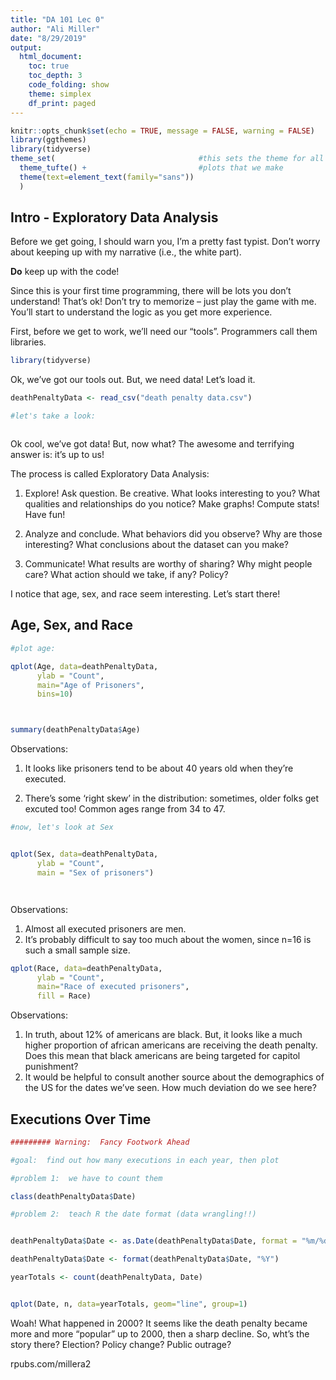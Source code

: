 ```yaml
---
title: "DA 101 Lec 0"
author: "Ali Miller"
date: "8/29/2019"
output: 
  html_document:
    toc: true
    toc_depth: 3
    code_folding: show
    theme: simplex
    df_print: paged
---
```


```r
knitr::opts_chunk$set(echo = TRUE, message = FALSE, warning = FALSE)
library(ggthemes)
library(tidyverse)
theme_set(                                #this sets the theme for all    #
  theme_tufte() +                         #plots that we make             #
  theme(text=element_text(family="sans"))                                 #
  )        
```

## Intro - Exploratory Data Analysis

Before we get going, I should warn you, I'm a pretty fast typist.  Don't worry about keeping up with my narrative (i.e., the white part).

**Do** keep up with the code! 

Since this is your first time programming, there will be lots you don't understand!  That's ok!  Don't try to memorize -- just play the game with me.  You'll start to understand the logic as you get more experience.

First, before we get to work, we'll need our "tools".  Programmers call them libraries.

```r
library(tidyverse)
```



Ok, we've got our tools out.  But, we need data!  Let's load it.


```r

deathPenaltyData <- read_csv("death penalty data.csv")

#let's take a look:



```




Ok cool, we've got data!  But, now what?  The awesome and terrifying answer is:  it's up to us!  

The process is called Exploratory Data Analysis:

1) Explore!  Ask question.  Be creative.  What looks interesting to you?  What qualities and relationships do you notice?  Make graphs!  Compute stats!  Have fun!

2)  Analyze and conclude.  What behaviors did you observe?  Why are those interesting?  What conclusions about the dataset can you make? 

3)  Communicate!  What results are worthy of sharing?  Why might people care?  What action should we take, if any?  Policy?  

I notice that age, sex, and race seem interesting.  Let's start there!

## Age, Sex, and Race

```r


#plot age:

qplot(Age, data=deathPenaltyData, 
      ylab = "Count", 
      main="Age of Prisoners", 
      bins=10)



summary(deathPenaltyData$Age)


```


Observations:  

1) It looks like prisoners tend to be about 40 years old when they're executed.

2) There's some 'right skew' in the distribution:  sometimes, older folks get excuted too!  Common ages range from 34 to 47.

```r

#now, let's look at Sex


qplot(Sex, data=deathPenaltyData,
      ylab = "Count",
      main = "Sex of prisoners")




```

Observations:

1)  Almost all executed prisoners are men.
2) It's probably difficult to say too much about the women, since n=16 is such a small sample size.



```r

qplot(Race, data=deathPenaltyData,
      ylab = "Count",
      main="Race of executed prisoners",
      fill = Race)

```

Observations:

1)  In truth, about 12% of americans are black.  But, it looks like a much higher proportion of african americans are receiving the death penalty.  Does this mean that black americans are being targeted for capitol punishment?
2)  It would be helpful to consult another source about the demographics of the US for the dates we've seen.  How much deviation do we see here?


## Executions Over Time

```r
######### Warning:  Fancy Footwork Ahead

#goal:  find out how many executions in each year, then plot

#problem 1:  we have to count them

class(deathPenaltyData$Date)

#problem 2:  teach R the date format (data wrangling!!)


deathPenaltyData$Date <- as.Date(deathPenaltyData$Date, format = "%m/%d/%Y")

deathPenaltyData$Date <- format(deathPenaltyData$Date, "%Y")

yearTotals <- count(deathPenaltyData, Date)


qplot(Date, n, data=yearTotals, geom="line", group=1)

```


Woah!  What happened in 2000?  It seems like the death penalty became more and more "popular" up to 2000, then a sharp decline.  So, wht's the story there?  Election?  Policy change?  Public outrage?


rpubs.com/millera2



